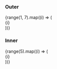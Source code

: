
<Meta title="Styles/Shadows" />

<style>
  {`
    .shadows {
      display: grid;
      grid-template-columns: repeat(auto-fill, 8rem);
      grid-gap: var(--spacing-large);
    }

    .shadows h3 {
      grid-column: 1 / -1;
    }

    .shadow-box {
      display: grid;
      place-items: center;
      width: 8rem;
      aspect-ratio: 1;
      border-radius: var(--border-radius-large);
      font-size: var(font-size-large);
    }
  `}
</style>

<div className="shadows">
  <h3>Outer</h3>
  {range(1, 7).map((i) => (
    <div key={i} className="shadow-box" style={{ boxShadow: `var(--shadow-${i})` }}>
      {i}
    </div>
  ))}
  <h3>Inner</h3>
  {range(5).map((i) => (
    <div
      key={`inner-${i}`}
      className="shadow-box shadow-box--inner"
      style={{ boxShadow: `var(--inner-shadow-${i})` }}
    >
      {i}
    </div>
  ))}
</div>
